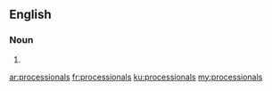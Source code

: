 ==English==

===Noun===
{{head|en}}

# {{plural of|processional}}

[[ar:processionals]]
[[fr:processionals]]
[[ku:processionals]]
[[my:processionals]]